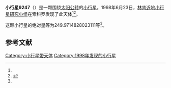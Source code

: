 {{Infobox planet
| bgcolour = #FFFFC0
| name = 9247
| symbol = 
| image = 
| caption = 
| discovery = yes
| discovery_ref = 
| discoverer = [[林肯近地小行星研究小组|林肯近地小行星研究小组]]
| discovery_site = [[索科罗|索科罗]] 
| discovered = 1998年6月23日
| designations = yes
| mp_name = 
| named_after = 
| alt_names = 1998 MO19/ 1950 SM / 1989 TK1 / 1991 GS
| mp_category = [[主带小行星|主带小行星]]
| orbit_ref = <ref name="a">[http://ssd.jpl.nasa.gov/sbdb.cgi?sstr=9247 9247] {{Wayback|url=http://ssd.jpl.nasa.gov/sbdb.cgi?sstr=9247 |date=20210814063247 }}，小行星數據庫瀏覽器（JPL Small-Body Database Browser）－[[美国国家航空航天局|美国国家航空航天局]]喷气推进实验室</ref>
| epoch = 2456400.5 (2013年4月18日更新)
| aphelion = {{convert|3.329633408551909|AU|km|3|abbr=on|lk=out}}
| perihelion = {{convert|2.890444338533942|AU|km|3|abbr=on}}
| semimajor = {{convert|3.110038873542925|AU|km|3|abbr=on}}
| eccentricity = 0.070608293
| period = 2003.30536 [[日|日]]<br />5.48[[儒略年|儒略年]]
| avg_speed = 
| inclination = 26.50495528055842
| asc_node = 213.2478353232149
| mean_anomaly = 
| arg_peri = 249.9714828023111
| satellites = 
| physical_characteristics = yes
| dimensions = 
| mass = 
| density = 
| surface_grav = 
| escape_velocity = 
| sidereal_day = 
| axial_tilt = 
| pole_ecliptic_lat = 
| pole_ecliptic_lon = 
| albedo = 
| temperatures= 
| temp_name1 = 
| mean_temp_1 = 
| max_temp_1 = 
| temp_name2 = 
| max_temp_2 = 
| spectral_type = 
| abs_magnitude = 249.9714828023111
}}

'''小行星9247'''（{{lang-en|9247}}）是一颗围绕[[太阳|太阳]][[公转|公转]]的[[小行星|小行星]]。1998年6月23日，[[林肯近地小行星研究小组|林肯近地小行星研究小组]]在索科罗发现了此天体<ref name="a" /><ref>{{cite news|title=小行星列表|url=http://cfa-www.harvard.edu/iau/lists/NumberedMPs.txt|accessdate=2013-07-08|newspaper=哈佛大学|archive-date=2008-05-17|archive-url=https://web.archive.org/web/20080517010638/http://cfa-www.harvard.edu/iau/lists/NumberedMPs.txt|dead-url=no}}</ref>。

这颗小行星的[[绝对星等|绝对星等]]为249.9714828023111等<ref name="a" />。

==参考文献==
{{reflist}}
{{Minor Planet Number|[[小行星9246|小行星9246]]|[[小行星9248|小行星9248]]}}

{{小天体}}

[[Category:小行星带天体|Category:小行星带天体]]
[[Category:1998年发现的小行星|Category:1998年发现的小行星]]

{{asteroid-stub}}